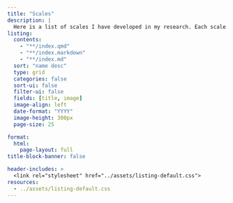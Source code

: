 ```yaml
---
title: "Scales" 
description: |
  Here is a list of scales I have developed in my research. Each scale is licensed under a **Creative Commons Attribution 4.0 International License**. In short, this license allows anyone to share and adapt these scales for any purpose and without requiring my permission. The only requirement is to give appropriate credit, in general by citing the corresponding publication. Select a scale to see further details and get instructions for usage and referencing.
listing: 
  contents: 
    - "**/index.qmd"
    - "**/index.markdown"
    - "**/index.md"
  sort: "name desc"
  type: grid
  categories: false
  sort-ui: false
  filter-ui: false
  fields: [title, image]
  image-align: left
  date-format: "YYYY"
  image-height: 300px
  page-size: 25

format: 
  html: 
    page-layout: full
title-block-banner: false

header-includes: >
  <link rel="stylesheet" href="../assets/listing-default.css">
resources:
  - ../assets/listing-default.css
---
```

